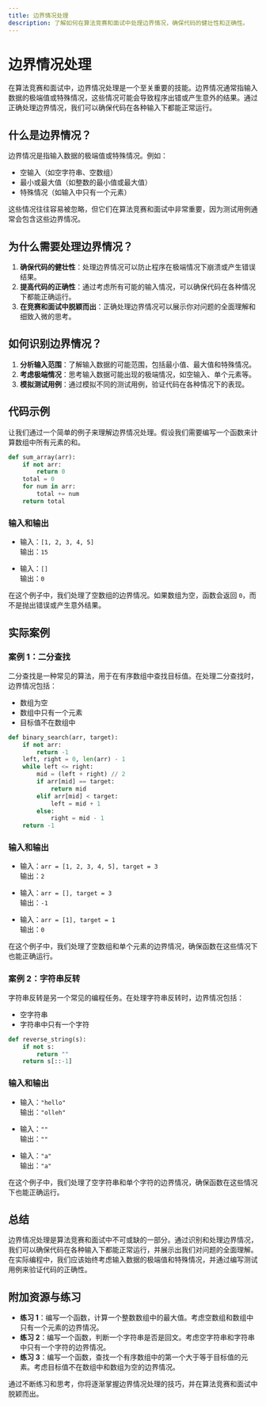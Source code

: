 ```yaml
---
title: 边界情况处理
description: 了解如何在算法竞赛和面试中处理边界情况，确保代码的健壮性和正确性。
---
```


# 边界情况处理

在算法竞赛和面试中，边界情况处理是一个至关重要的技能。边界情况通常指输入数据的极端值或特殊情况，这些情况可能会导致程序出错或产生意外的结果。通过正确处理边界情况，我们可以确保代码在各种输入下都能正常运行。

## 什么是边界情况？

边界情况是指输入数据的极端值或特殊情况。例如：

- 空输入（如空字符串、空数组）
- 最小或最大值（如整数的最小值或最大值）
- 特殊情况（如输入中只有一个元素）

这些情况往往容易被忽略，但它们在算法竞赛和面试中非常重要，因为测试用例通常会包含这些边界情况。

## 为什么需要处理边界情况？

1. **确保代码的健壮性**：处理边界情况可以防止程序在极端情况下崩溃或产生错误结果。
2. **提高代码的正确性**：通过考虑所有可能的输入情况，可以确保代码在各种情况下都能正确运行。
3. **在竞赛和面试中脱颖而出**：正确处理边界情况可以展示你对问题的全面理解和细致入微的思考。

## 如何识别边界情况？

1. **分析输入范围**：了解输入数据的可能范围，包括最小值、最大值和特殊情况。
2. **考虑极端情况**：思考输入数据可能出现的极端情况，如空输入、单个元素等。
3. **模拟测试用例**：通过模拟不同的测试用例，验证代码在各种情况下的表现。

## 代码示例

让我们通过一个简单的例子来理解边界情况处理。假设我们需要编写一个函数来计算数组中所有元素的和。

```python
def sum_array(arr):
    if not arr:
        return 0
    total = 0
    for num in arr:
        total += num
    return total
```

### 输入和输出

- 输入：`[1, 2, 3, 4, 5]`  
  输出：`15`

- 输入：`[]`  
  输出：`0`

在这个例子中，我们处理了空数组的边界情况。如果数组为空，函数会返回 `0`，而不是抛出错误或产生意外结果。

## 实际案例

### 案例 1：二分查找

二分查找是一种常见的算法，用于在有序数组中查找目标值。在处理二分查找时，边界情况包括：

- 数组为空
- 数组中只有一个元素
- 目标值不在数组中

```python
def binary_search(arr, target):
    if not arr:
        return -1
    left, right = 0, len(arr) - 1
    while left <= right:
        mid = (left + right) // 2
        if arr[mid] == target:
            return mid
        elif arr[mid] < target:
            left = mid + 1
        else:
            right = mid - 1
    return -1
```

### 输入和输出

- 输入：`arr = [1, 2, 3, 4, 5], target = 3`  
  输出：`2`

- 输入：`arr = [], target = 3`  
  输出：`-1`

- 输入：`arr = [1], target = 1`  
  输出：`0`

在这个例子中，我们处理了空数组和单个元素的边界情况，确保函数在这些情况下也能正确运行。

### 案例 2：字符串反转

字符串反转是另一个常见的编程任务。在处理字符串反转时，边界情况包括：

- 空字符串
- 字符串中只有一个字符

```python
def reverse_string(s):
    if not s:
        return ""
    return s[::-1]
```

### 输入和输出

- 输入：`"hello"`  
  输出：`"olleh"`

- 输入：`""`  
  输出：`""`

- 输入：`"a"`  
  输出：`"a"`

在这个例子中，我们处理了空字符串和单个字符的边界情况，确保函数在这些情况下也能正确运行。

## 总结

边界情况处理是算法竞赛和面试中不可或缺的一部分。通过识别和处理边界情况，我们可以确保代码在各种输入下都能正常运行，并展示出我们对问题的全面理解。在实际编程中，我们应该始终考虑输入数据的极端值和特殊情况，并通过编写测试用例来验证代码的正确性。

## 附加资源与练习

- **练习 1**：编写一个函数，计算一个整数数组中的最大值。考虑空数组和数组中只有一个元素的边界情况。
- **练习 2**：编写一个函数，判断一个字符串是否是回文。考虑空字符串和字符串中只有一个字符的边界情况。
- **练习 3**：编写一个函数，查找一个有序数组中的第一个大于等于目标值的元素。考虑目标值不在数组中和数组为空的边界情况。

通过不断练习和思考，你将逐渐掌握边界情况处理的技巧，并在算法竞赛和面试中脱颖而出。